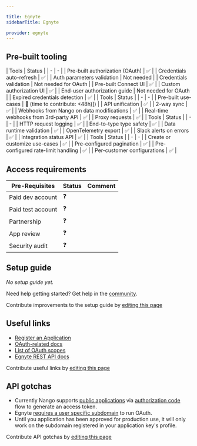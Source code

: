 ```yaml
---

title: Egnyte
sidebarTitle: Egnyte

provider: egnyte
---
```




<Overview />

## Pre-built tooling

<AccordionGroup>
<Accordion title="✅ Authorization">
| Tools | Status |
| - | - |
| Pre-built authorization (OAuth) | ✅ |
| Credentials auto-refresh | ✅ |
| Auth parameters validation | Not needed |
| Credentials validation | Not needed for OAuth |
| Pre-built Connect UI | ✅ |
| Custom authorization UI | ✅ |
| End-user authorization guide | Not needed for OAuth |
| Expired credentials detection | ✅ |
</Accordion>
<Accordion title="✅ Read & write data">
| Tools | Status |
| - | - |
| Pre-built use-cases | 🚫 (time to contribute: &lt;48h)]) |
| API unification | ✅ |
| 2-way sync | ✅ |
| Webhooks from Nango on data modifications | ✅ |
| Real-time webhooks from 3rd-party API | ✅ |
| Proxy requests | ✅ |
</Accordion>
<Accordion title="✅ Observability & data quality">
| Tools | Status |
| - | - |
| HTTP request logging | ✅ |
| End-to-type type safety | ✅ |
| Data runtime validation | ✅ |
| OpenTelemetry export | ✅ |
| Slack alerts on errors | ✅ |
| Integration status API | ✅ |
</Accordion>
<Accordion title="✅ Customization">
| Tools | Status |
| - | - |
| Create or customize use-cases | ✅ |
| Pre-configured pagination | ✅ |
| Pre-configured rate-limit handling | ✅ |
| Per-customer configurations | ✅ |
</Accordion>
</AccordionGroup>

<PreBuiltUseCases />

## Access requirements
| Pre-Requisites | Status | Comment|
| - | - | - |
| Paid dev account | ❓ |  |
| Paid test account | ❓ |  |
| Partnership | ❓ | |
| App review | ❓ |  |
| Security audit | ❓ | |


## Setup guide

_No setup guide yet._

<Tip>Need help getting started? Get help in the [community](https://nango.dev/slack).</Tip>

<Note>Contribute improvements to the setup guide by [editing this page](https://github.com/nangohq/nango/tree/master/docs-v2/integrations/all/egnyte.mdx)</Note>


## Useful links

-   [Register an Application](https://developers.egnyte.com/member/register)
-   [OAuth-related docs](https://developers.egnyte.com/docs/read/Public_API_Authentication#Authorization-Code-Flow)
-   [List of OAuth scopes](https://developers.egnyte.com/docs/read/Public_API_Authentication#OAuth-Scopes)
-   [Egnyte REST API docs](https://developers.egnyte.com/docs/read/Home)

<Note>Contribute useful links by [editing this page](https://github.com/nangohq/nango/tree/master/docs-v2/integrations/all/egnyte.mdx)</Note>

## API gotchas

- Currently Nango supports [public applications](https://developers.egnyte.com/docs/read/Public_API_Authentication#Public-Applications) via [authorization code](https://developers.egnyte.com/docs/read/Public_API_Authentication#auth_code) flow to generate an access token.
- Egnyte [requires a user specific subdomain](https://developers.egnyte.com/docs/read/Public_API_Authentication#Authorization-Code-Flow) to run OAuth.
- Until you application has been approved for production use, it will only work on the subdomain registered in your application key's profile.

<Note>Contribute API gotchas by [editing this page](https://github.com/nangohq/nango/tree/master/docs-v2/integrations/all/egnyte.mdx)</Note>
